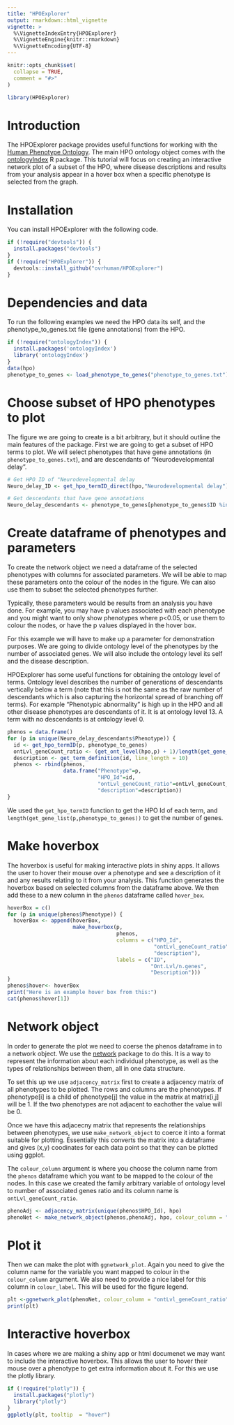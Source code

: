 ```yaml
---
title: "HPOExplorer"
output: rmarkdown::html_vignette
vignette: >
  %\VignetteIndexEntry{HPOExplorer}
  %\VignetteEngine{knitr::rmarkdown}
  %\VignetteEncoding{UTF-8}
---
```


```r
knitr::opts_chunk$set(
  collapse = TRUE,
  comment = "#>"
)
```

```r
library(HPOExplorer)
```

# Introduction 
The HPOExplorer package provides useful functions for working with the [Human Phenotype Ontology](https://hpo.jax.org/app/). The main HPO ontology object comes with the [ontologyIndex](https://CRAN.R-project.org/package=ontologyIndex) R package. This tutorial will focus on creating an interactive network plot of a subset of the HPO, where disease descriptions and results from your analysis appear in a hover box when a specific phenotype is selected from the graph. 

# Installation 
You can install HPOExplorer with the following code.
```r
if (!require("devtools")) {
  install.packages("devtools")
}
if (!require("HPOExplorer")) {
  devtools::install_github("ovrhuman/HPOExplorer")
}
```

# Dependencies and data 
To run the following examples we need the HPO data its self, and the phenotype_to_genes.txt file (gene annotations) from the HPO.

```r
if (!require("ontologyIndex")) {
  install.packages('ontologyIndex')
  library('ontologyIndex')
}
data(hpo)
phenotype_to_genes <- load_phenotype_to_genes("phenotype_to_genes.txt")
```

# Choose subset of HPO phenotypes to plot
The figure we are going to create is a bit arbitrary, but it should outline the main features of the package. First we are going to get a subset of HPO terms to plot. We will select phenotypes that have gene annotations (in `phenotype_to_genes.txt`), and are descendants of "Neurodevelopmental delay". 
```r
# Get HPO ID of "Neurodevelopmental delay
Neuro_delay_ID <- get_hpo_termID_direct(hpo,"Neurodevelopmental delay")

# Get descendants that have gene annotations
Neuro_delay_descendants <- phenotype_to_genes[phenotype_to_genes$ID %in% get_descendants(hpo,Neuro_delay_ID),]
```

# Create dataframe of phenotypes and parameters
To create the network object we need a dataframe of the selected phenotypes with columns for associated parameters. We will be able to map these parameters onto the colour of the nodes in the figure. We can also use them to subset the selected phenotypes further. 

Typically, these parameters would be results from an analysis you have done. For example, you may have p values associated with each phenotype and you might want to only show phenotypes where p<0.05, or use them to colour the nodes, or have the p values displayed in the hover box. 

For this example we will have to make up a parameter for demonstration purposes. We are going to divide ontology level of the phenotypes by the number of associated genes. We will also include the ontology level its self and the disease description.

HPOExplorer has some useful functions for obtaining the ontology level of terms. Ontology level describes the number of generations of descendants vertically below a term (note that this is not the same as the raw number of descendants which is also capturing the horizontal spread of branching off terms). For example "Phenotypic abnormality" is high up in the HPO and all other disease phenotypes are descendants of it. It is at ontology level 13. A term with no descendants is at ontology level 0. 

```r
phenos = data.frame()
for (p in unique(Neuro_delay_descendants$Phenotype)) {
  id <- get_hpo_termID(p, phenotype_to_genes)
  ontLvl_geneCount_ratio <- (get_ont_level(hpo,p) + 1)/length(get_gene_list(p,phenotype_to_genes))
  description <- get_term_definition(id, line_length = 10)
  phenos <- rbind(phenos,
                  data.frame("Phenotype"=p,
                             "HPO_Id"=id,
                             "ontLvl_geneCount_ratio"=ontLvl_geneCount_ratio,
                             "description"=description))
}
```

We used the `get_hpo_termID` function to get the HPO Id of each term, and `length(get_gene_list(p,phenotype_to_genes))` to get the number of genes. 

# Make hoverbox
The hoverbox is useful for making interactive plots in shiny apps. It allows the user to hover their mouse over a phenotype and see a description of it and any results relating to it from your analysis. This function generates the hoverbox based on selected columns from the dataframe above. We then add these to a new column in the `phenos` dataframe called `hover_box`. 

```r
hoverBox = c()
for (p in unique(phenos$Phenotype)) {
  hoverBox <- append(hoverBox, 
                     make_hoverbox(p,
                                   phenos,
                                   columns = c("HPO_Id",
                                               "ontLvl_geneCount_ratio",
                                               "description"),
                                   labels = c("ID",
                                              "Ont.Lvl/n.genes",
                                              "Description")))
}
phenos$hover<- hoverBox
print("Here is an example hover box from this:")
cat(phenos$hover[1])
```

# Network object
In order to generate the plot we need to coerse the phenos dataframe in to a network object. We use the [network](https://CRAN.R-project.org/package=network) package to do this. It is a way to represent the information about each individual phenotype, as well as the types of relationships between them, all in one data structure. 

To set this up we use `adjacency_matrix` first to create a adjacency matrix of all phenotypes to be plotted. The rows and columns are the phenotypes. If phenotype[i] is a child of phenotype[j] the value in the matrix at matrix[i,j] will be 1. If the two phenotypes are not adjacent to eachother the value will be 0.

Once we have this adjacecny matrix that represents the relationships between phenotypes, we use `make_network_object` to coerce it into a format suitable for plotting. Essentially this converts the matrix into a dataframe and gives (x,y) coodinates for each data point so that they can be plotted using ggplot. 

The `colour_column` argument is where you choose the column name from the `phenos` dataframe which you want to be mapped to the colour of the nodes. In this case we created the family arbitrary variable of ontology level to number of associated genes ratio and its column name is `ontLvl_geneCount_ratio`. 

```r
phenoAdj <- adjacency_matrix(unique(phenos$HPO_Id), hpo)
phenoNet <- make_network_object(phenos,phenoAdj, hpo, colour_column = "ontLvl_geneCount_ratio")
```

# Plot it
Then we can make the plot with `ggnetwork_plot`. Again you need to give the column name for the variable you want mapped to colour in the `colour_column` argument. We also need to provide a nice label for this column in `colour_label`. This will be used for the figure legend. 

```r
plt <-ggnetwork_plot(phenoNet, colour_column = "ontLvl_geneCount_ratio", colour_label = "OntLvl/nGenes")
print(plt)
```


# Interactive hoverbox
In cases where we are making a shiny app or html documenet we may want to include the interactive hoverbox. This allows the user to hover their mouse over a phenotype to get extra information about it. For this we use the plotly library. 

```r
if (!require("plotly")) {
  install.packages("plotly")
  library("plotly")
}
ggplotly(plt, tooltip  = "hover")
```
